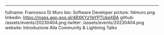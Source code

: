 ---
fullname: Francesco Di Muro
bio: Software Developer
picture: fdimuro.png
linkedin: https://maps.app.goo.gl/4RXKYzYeYPTUkeXBA
github: /assets/events/20230404.png
twitter: /assets/events/20230404.png
website: Introduzione Alla Community & Lightning Talks